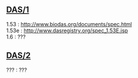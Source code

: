 == [[DAS/1]] ==
; 1.53 : http://www.biodas.org/documents/spec.html
; 1.53e : http://www.dasregistry.org/spec_1.53E.jsp
; 1.6 : ???
== [[DAS/2]] ==
; ??? : ???